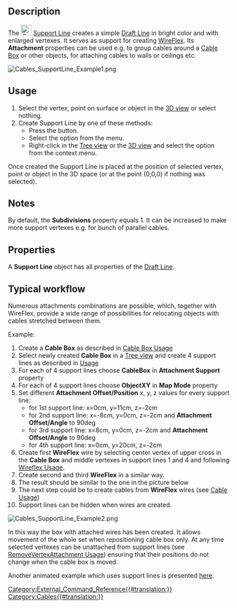 <languages/>

{{Docnav
|[[Cables_SupportPoint|Support Point]]
| 
|[[Cables_Workbench|Cables]]
|IconL=Cables_SupportPoint.svg
|IconR=
|IconC=Cables_workbench_icon.svg
}}

{{GuiCommand
|Name=Cables SupportLine
|MenuLocation=Cable Support → Support Line
|Workbenches=[[Cables_Workbench|Cables]]
|Shortcut=
|Version=1.0
|SeeAlso=[[Cables_Cable|Cables Cable]], [[Cables_CableBox|Cables CableBox]], [[Cables_SupportPoint|Cables SupportPoint]]
}}

==Description==

The [[Image:Cables_SupportLine.svg|24px]] [[Cables_SupportLine|Support Line]] creates a simple [[Draft_Line|Draft Line]] in bright color and with enlarged vertexes. It serves as support for creating [[Cables_WireFlex|WireFlex]]. Its '''Attachment''' properties can be used e.g. to group cables around a [[Cables_CableBox|Cable Box]] or other objects, for attaching cables to walls or ceilings etc.

[[Image:Cables_SupportLine_Example1.png]]
{{Caption|Support Line}}

==Usage==

# Select the vertex, point on surface or object in the [[3D_view|3D view]] or select nothing.
# Create Support Line by one of these methods:
#* Press the {{Button|[[Image:Cables_SupportLine.svg|16px]] [[Cables_SupportLine|Support Line]]}} button.
#* Select the {{MenuCommand|Cable Support → [[Image:Cables_SupportLine.svg|16px]] Support Line}} option from the menu.
#* Right-click in the [[Tree_view|Tree view]] or the [[3D_view|3D view]] and select the {{MenuCommand|Cable Support → [[Image:Cables_SupportLine.svg|16px]] Support Line}} option from the context menu.

Once created the Support Line is placed at the position of selected vertex, point or object in the 3D space (or at the point (0,0,0) if nothing was selected).

==Notes==

By default, the '''Subdivisions''' property equals 1. It can be increased to make more support vertexes e.g. for bunch of parallel cables.

==Properties==

A '''Support Line''' object has all properties of the [[Draft_Line#Properties|Draft Line]].

==Typical workflow==

Numerous attachments combinations are possible, which, together with WireFlex, provide a wide range of possibilities for relocating objects with cables stretched between them.

Example:
# Create a '''Cable Box''' as described in [[Cables_CableBox#Usage|Cable Box Usage]]
# Select newly created '''Cable Box''' in a [[Tree_view|Tree view]] and create 4 support lines as described in [[#Usage|Usage]]
# For each of 4 support lines choose '''CableBox''' in '''Attachment Support''' property
# For each of 4 support lines choose '''ObjectXY''' in '''Map Mode''' property
# Set different '''Attachment Offset/Position''' x, y, z values for every support line:
#* for 1st support line: x=0cm, y=11cm, z=-2cm
#* for 2nd support line: x=-8cm, y=0cm, z=-2cm and '''Attachment Offset/Angle''' to 90deg
#* for 3rd support line: x=8cm, y=0cm, z=-2cm and '''Attachment Offset/Angle''' to 90deg
#* for 4th support line: x=0cm, y=20cm, z=-2cm
# Create first '''WireFlex''' wire by selecting center vertex of upper cross in the '''Cable Box''' and middle vertexes in support lines 1 and 4 and following [[Cables_WireFlex#Usage|Wireflex Usage]].
# Create second and third '''WireFlex''' in a similar way.
# The result should be similar to the one in the picture below
# The next step could be to create cables from '''WireFlex''' wires (see [[Cables_Cable#Usage|Cable Usage]])
# Support lines can be hidden when wires are created.

[[Image:Cables_SupportLine_Example2.png]]
{{Caption|Example of using Support Line:<br/>Support lines are attached to Cable Box and serve as a basis for wires.}}

In this way the box with attached wires has been created. It allows movement of the whole set when repositioning cable box only. At any time selected vertexes can be unattached from support lines (see [[Cables_RemoveVertexAttachment#Usage|RemoveVertexAttachment Usage]]) ensuring that their positions do not change when the cable box is moved.

Another animated example which uses support lines is presented [[Cables_Example1_Simple_workflow|here]].


{{Docnav
|[[Cables_SupportPoint|Support Point]]
| 
|[[Cables_Workbench|Cables]]
|IconL=Cables_SupportPoint.svg
|IconR=
|IconC=Cables_workbench_icon.svg
}}

[[Category:External_Command_Reference{{#translation:}}]]
[[Category:Cables{{#translation:}}]]